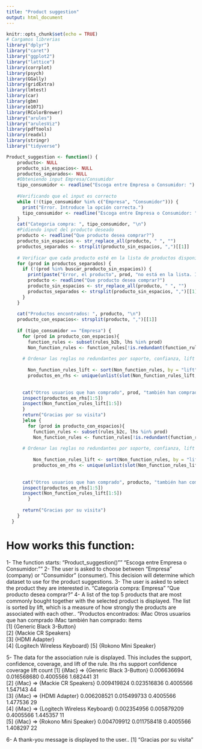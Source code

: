 ```yaml
---
title: "Product suggestion"
output: html_document
---
```


```r
knitr::opts_chunk$set(echo = TRUE)
# Cargamos librerias
library("dplyr")
library("caret")
library("ggplot2")
library("lattice")
library(corrplot)
library(psych)
library(GGally)
library(gridExtra)
library(lmtest)
library(car)
library(gbm)
library(e1071)
library(RColorBrewer)
library("arules")
library("arulesViz")
library(pdftools)
library(readxl)
library(stringr)
library("tidyverse")

```

```r
Product_suggestion <- function() {
    producto<- NULL
    producto_sin_espacios<- NULL
    productos_separados<- NULL
    #Obteniendo input Empresa/Consumidor
    tipo_consumidor <- readline("Escoga entre Empresa o Consumidor: ")
    
    #Verificando que el input es correcto
    while (!(tipo_consumidor %in% c("Empresa", "Consumidor"))) {
      print("Error. Introduce la opción correcta.")
      tipo_consumidor <- readline("Escoga entre Empresa o Consumidor: ")
    }
    cat("Categoria compra: ", tipo_consumidor, "\n")
    #Pidiendo input del producto deseado
    producto <- readline("Que producto desea comprar?")
    producto_sin_espacios <- str_replace_all(producto, " ", "")
    productos_separados <- strsplit(producto_sin_espacios, ",")[[1]]
    
    # Verificar que cada producto esté en la lista de productos disponibles
    for (prod in productos_separados) {
      if (!(prod %in% buscar_producto_sin_espacios)) {
        print(paste("Error, el producto", prod, "no está en la lista. Introduce la opción correcta."))
        producto <- readline("Que producto desea comprar?")
        producto_sin_espacios <- str_replace_all(producto, " ", "")
        productos_separados <- strsplit(producto_sin_espacios, ",")[[1]]
      }
    }
    
    cat("Productos encontrados: ", producto, "\n")
    producto_con_espacios<- strsplit(producto, ",")[[1]]
   
    if (tipo_consumidor == "Empresa") {
      for (prod in producto_con_espacios){
        function_rules <- subset(rules_b2b, lhs %in% prod)
        Non_function_rules <- function_rules[!is.redundant(function_rules, measure = "support")]
      
      # Ordenar las reglas no redundantes por soporte, confianza, lift y cobertura.
        
        Non_function_rules_lift <- sort(Non_function_rules, by = "lift", decreasing = TRUE, na.last = NA)
        productos_en_rhs <- unique(unlist(slot(Non_function_rules_lift, "rhs")))
        
        
      cat("Otros usuarios que han comprado", prod, "también han comprado:")
      inspect(productos_en_rhs[1:5])
      inspect(Non_function_rules_lift[1:5])
      }
      return("Gracias por su visita")
      }else {
        for (prod in producto_con_espacios){
          function_rules <- subset(rules_b2c, lhs %in% prod)
          Non_function_rules <- function_rules[!is.redundant(function_rules, measure = "support")]
      
      # Ordenar las reglas no redundantes por soporte, confianza, lift y cobertura.
      
          Non_function_rules_lift <- sort(Non_function_rules, by = "lift", decreasing = TRUE, na.last = NA)
          productos_en_rhs <- unique(unlist(slot(Non_function_rules_lift, "rhs")))
          
      
      cat("Otros usuarios que han comprado", producto, "también han comprado:")
      inspect(productos_en_rhs[1:5])
      inspect(Non_function_rules_lift[1:5])
        } 
      
      return("Gracias por su visita")
    }
  }
```

# How works this function:
1- The function starts: "Product_suggestion()"" 
"Escoga entre Empresa o Consumidor:""
2- The user is asked to choose between "Empresa" (company) or "Consumidor" (consumer). This decision will determine which dataset to use for the product suggestions.
3- The user is asked to select the product they are interested in.
"Categoria compra:  Empresa" 
"Que producto desea comprar?"
4- A list of the top 5 products that are most commonly bought together with the selected product is displayed. The list is sorted by lift, which is a measure of how strongly the products are associated with each other..
"Productos encontrados:  iMac 
Otros usuarios que han comprado iMac también han comprado:    items                       
[1] {Generic Black 3-Button}    
[2] {Mackie CR Speakers}        
[3] {HDMI Adapter}              
[4] {Logitech Wireless Keyboard}
[5] {Rokono Mini Speaker}    

5- The data for the association rule is displayed. This includes the support, confidence, coverage, and lift of the rule.
    lhs       rhs                          support     confidence  coverage  lift     count
[1] {iMac} => {Generic Black 3-Button}     0.006636694 0.016568680 0.4005566 1.682441 31   
[2] {iMac} => {Mackie CR Speakers}         0.009419824 0.023516836 0.4005566 1.547143 44   
[3] {iMac} => {HDMI Adapter}               0.006208521 0.015499733 0.4005566 1.477536 29   
[4] {iMac} => {Logitech Wireless Keyboard} 0.002354956 0.005879209 0.4005566 1.445357 11   
[5] {iMac} => {Rokono Mini Speaker}        0.004709912 0.011758418 0.4005566 1.408297 22   

6- A thank-you message is displayed to the user..
[1] "Gracias por su visita"
